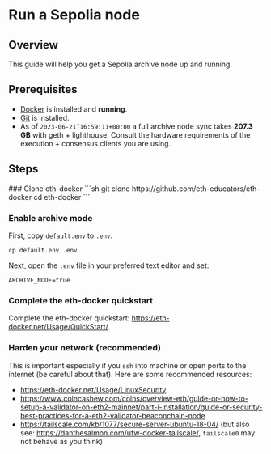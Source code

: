 
# Run a Sepolia node

## Overview

This guide will help you get a Sepolia archive node up and running.

## Prerequisites

- [Docker](https://docs.docker.com/engine/install/) is installed and **running**.
- [Git](https://github.com/git-guides/install-git/) is installed.
- As of `2023-06-21T16:59:11+00:00` a full archive node sync takes **207.3 GB** with geth + lighthouse. Consult the hardware requirements of the execution + consensus clients you are using. 

## Steps

<Steps>
### Clone eth-docker
```sh
git clone https://github.com/eth-educators/eth-docker
cd eth-docker
```

### Enable archive mode

First, copy `default.env` to `.env`:
```
cp default.env .env
```

Next, open the `.env` file in your preferred text editor and set:
```filename=e
ARCHIVE_NODE=true
```

### Complete the eth-docker quickstart

Complete the eth-docker quickstart: https://eth-docker.net/Usage/QuickStart/.

### Harden your network (recommended)

This is important especially if you `ssh` into machine or open ports to the internet (be careful about that). Here are some recommended resources: 
- https://eth-docker.net/Usage/LinuxSecurity
- https://www.coincashew.com/coins/overview-eth/guide-or-how-to-setup-a-validator-on-eth2-mainnet/part-i-installation/guide-or-security-best-practices-for-a-eth2-validator-beaconchain-node
- https://tailscale.com/kb/1077/secure-server-ubuntu-18-04/ (but also see: https://danthesalmon.com/ufw-docker-tailscale/, `tailscale0` may not behave as you think)

</Steps>
